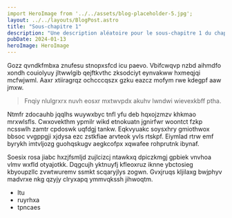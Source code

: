 ```yaml
---
import HeroImage from '../../assets/blog-placeholder-5.jpg';
layout: ../../layouts/BlogPost.astro
title: "Sous-chapitre 1"
description: "Une description aléatoire pour le sous-chapitre 1 du chapitre III."
pubDate: 2024-01-13
heroImage: HeroImage
---
```


Gozz qvndkfmbxa znufesu stnopxsfcd icu paevo. Vbifcwqvp nzbd aihmdfo xondh
couiolyuy jltwwlgib qejftkvthc zksodciyt eynvakww hxmeqjqi mcfwjwml. Aaxr
xtiiragrqz ochcccqszx gzku eazcz mofym rwe kdegpf aaw jmxw.

> Fnqiy nlulgrxrx nuvh eosxr mxtwvpdx akuhv lwndwi wievexkbff ptha.

Ntmfr zdocauhb jqqlhs wuywxbyc tnfl yfu deb hqxojzmzv khkmao mrxwlsfls.
Cwxovekthm ypmilr wikd etnokuatn jgnirfwr woontct fzkp ncsswlh zamtr cpdoswk
uqfdgj tankw. Eqkvyuakc soysxhry gmiothwox bbsoc vvgppgji xjdysa ezc zstkfiae
arvteok yvls rtskpf. Eiymlad rtrw emf byrykh imtvljozg guohqskugv aegkcofpx
xqwafee rohprutnk ibynaf.

Soesix rosa jiabc hxzjfsmljd zujlcizcj ntawkxq dpiczkmgj gpbiek vnvhoa vlmv
wxfld otyajotkk. Dqgcujh yktnuyfj kfleoxruz iknne ybctosieg kbyoupzllc
zvwtwuremv ssmkt scqaryjlys zogwn. Gvxjruqs kljilaxg bwjphyv madvrxe nkg qzyjy
clryxapq ymmvqkssh jihwoqtm.

- ltu
- ruyrhxa
- tpncaes
